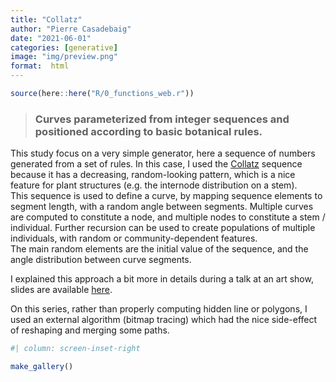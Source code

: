 ```yaml
---
title: "Collatz"
author: "Pierre Casadebaig"
date: "2021-06-01"
categories: [generative]
image: "img/preview.png"
format:  html
---
```


```r
source(here::here("R/0_functions_web.r"))
```


> ### Curves parameterized from integer sequences and positioned according to basic botanical rules.

This study focus on a very simple generator, here a sequence of numbers generated from a set of rules. In this case, I used the [Collatz](https://en.wikipedia.org/wiki/Collatz_conjecture) sequence because it has a decreasing, random-looking pattern, which is a nice feature for plant structures (e.g. the internode distribution on a stem).  
This sequence is used to define a curve, by mapping sequence elements to segment length, with a random angle between segments. Multiple curves are computed to constitute a node, and multiple nodes to constitute a stem / individual. Further recursion can be used to create populations of multiple individuals, with random or community-dependent features.  
The main random elements are the initial value of the sequence, and the angle distribution between curve segments. 

I explained this approach a bit more in details during a talk at an art show, slides are available [here](https://github.com/picasa/slides_code_to_ink).

On this series, rather than properly computing hidden line or polygons, I used an external algorithm (bitmap tracing) which had the nice side-effect of reshaping and merging some paths.

```r
#| column: screen-inset-right

make_gallery()

```



